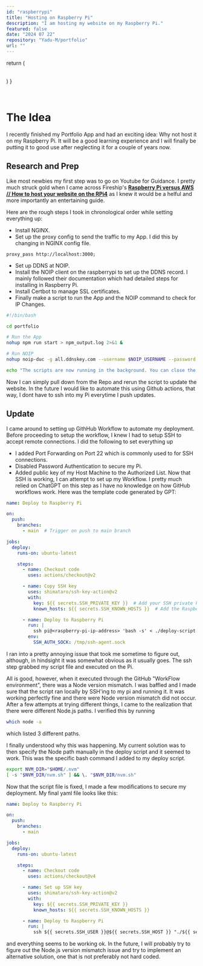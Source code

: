 ```yaml
---
id: "raspberrypi"
title: "Hosting on Raspberry Pi"
description: "I am hosting my website on my Raspberry Pi."
featured: false
date: "2024 07 22"
repository: "Yadu-M/portfolio"
url: ""
---
```



  return (
    <div className="flex gap-x-3">
      <FaReact className="w-6 h-6" />
      <SiTypescript className="w-6 h-6"/>
      <SiNextdotjs className="w-6 h-6"/>
      <FaServer className="w-6 h-6"/>
      <SiRaspberrypi className="w-6 h-6"/>
      <SiNginx className="w-6 h-6"/>
    </div>    
  )
}


<Technologies />
<br />

# The Idea
I recently finished my Portfolio App and had an exciting idea: Why not host it on my 
Raspberry Pi. It will be a good learning experience and I will finally be putting it 
to good use after neglecting it for a couple of years now.

## Research and Prep
Like most newbies my first step was to go on Youtube for Guidance. I pretty much struck gold
when I came across Fireship's **[Raspberry Pi versus AWS // How to host your website on the RPi4](https://youtu.be/QdHvS0D1zAI?si=0Fnc_esdC3RxoILj "Fireships Video")**
as I knew it would be a helful and more importantly an entertaining guide.

Here are the rough steps I took in chronological order while setting everything up:
- Install NGINX.
- Set up the proxy config to send the traffic to my App. I did this by changing in NGINX config file.
```
proxy_pass http://localhost:3000;
```
- Set up DDNS at NOIP.
- Install the NOIP client on the raspberrypi to set up the DDNS record. I mainly followed their documentation
which had detailed steps for installing in Raspberry Pi.
- Install Certbot to manage SSL certificates.
- Finally make a script to run the App and the NOIP command to check for IP Changes.
```bash
#!/bin/bash

cd portfolio

# Run the App
nohup npm run start > npm_output.log 2>&1 &

# Run NOIP
nohup noip-duc -g all.ddnskey.com --username $NOIP_USERNAME --password $NOIP_PASSWORD > noip_output.log 2>&1 &

echo "The scripts are now running in the background. You can close the terminal."
```

Now I can simply pull down from the Repo and rerun the script to update the website. In the future I would like to 
automate this using Github actions, that way, I dont have to ssh into my Pi everytime I push updates.


## Update

I came around to setting up GithHub Workflow to automate my deployment.
Before proceeding to setup the workflow, I knew I had to setup SSH to accept remote connections.
I did the following to set everything up
- I added Port Forwarding on Port 22 which is commonly used to for SSH connections. 
- Disabled Password Authentication to secure my Pi. 
- Added public key of my Host Machine to the Authorized List.
Now that SSH is working, I can attempt to set up my Workflow. I pretty much relied on ChatGPT on this
step as I have no knowledge on how GitHub workflows work. Here was the template code generated by GPT:
```yaml
name: Deploy to Raspberry Pi

on:
  push:
    branches:
      - main  # Trigger on push to main branch

jobs:
  deploy:
    runs-on: ubuntu-latest

    steps:
      - name: Checkout code
        uses: actions/checkout@v2

      - name: Copy SSH key
        uses: shimataro/ssh-key-action@v2
        with:
          key: ${{ secrets.SSH_PRIVATE_KEY }}  # Add your SSH private key as a GitHub secret
          known_hosts: ${{ secrets.SSH_KNOWN_HOSTS }}  # Add the Raspberry Pi host info to known_hosts

      - name: Deploy to Raspberry Pi
        run: |
          ssh pi@<raspberry-pi-ip-address> 'bash -s' < ./deploy-script.sh
        env:
          SSH_AUTH_SOCK: /tmp/ssh-agent.sock
```

I ran into a pretty annoying issue that took me sometime to figure out, although, in hindsight it was
somewhat obvious as it usually goes. The ssh step grabbed my script file and executed on the Pi. 


All is good, however, when it executed through the GitHub "WorkFlow environment", there was a Node version
mismatch. I was baffled and I made sure that the script ran locally by SSH'ing to my pi and running it.
It was working perfectly fine and there were Node version mismatch did not occur. After a few attempts
at trying different things, I came to the realization that there were different Node.js paths. I verified
this by running 
```bash 
which node -a
```
which listed 3 different paths. 


I finally understood 
why this was happening. My current solution was to then specify the Node path manually in the
deploy script and it seemed to work. This was the specific bash command I added to my deploy script.

```bash
export NVM_DIR="$HOME/.nvm"
[ -s "$NVM_DIR/nvm.sh" ] && \. "$NVM_DIR/nvm.sh"
```
Now that the script file is fixed, I made a few modifications to secure my deployment.
My final yaml file looks like this:

```yaml
name: Deploy to Raspberry Pi

on:
  push:
    branches:
      - main

jobs:
  deploy:
    runs-on: ubuntu-latest

    steps:
      - name: Checkout code
        uses: actions/checkout@v4

      - name: Set up SSH key
        uses: shimataro/ssh-key-action@v2
        with:
          key: ${{ secrets.SSH_PRIVATE_KEY }}
          known_hosts: ${{ secrets.SSH_KNOWN_HOSTS }}

      - name: Deploy to Raspberry Pi
        run: |
          ssh ${{ secrets.SSH_USER }}@${{ secrets.SSH_HOST }} "./${{ secrets.DEPLOY_SCRIPT }}"
```

and everything seems to be working ok. In the future, I will probably try to figure out the Node.js version
mismatch issue and try to implement an alternative solution, one that is not preferably not hard coded.
